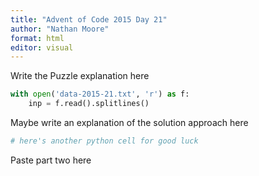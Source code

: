 ```yaml
---
title: "Advent of Code 2015 Day 21"
author: "Nathan Moore"
format: html
editor: visual
---
```


Write the Puzzle explanation here

```python

with open('data-2015-21.txt', 'r') as f:
    inp = f.read().splitlines()

```

Maybe write an explanation of the solution approach here

```python
# here's another python cell for good luck

```

Paste part two here
